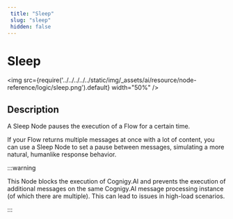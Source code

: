 ```yaml
---
 title: "Sleep" 
 slug: "sleep" 
 hidden: false 
---
```


# Sleep

<img src={require('../../../../../static/img/_assets/ai/resource/node-reference/logic/sleep.png').default} width="50%" />

## Description

A Sleep Node pauses the execution of a Flow for a certain time.

If your Flow returns multiple messages at once with a lot of content, you can use a Sleep Node to set a pause between messages, simulating a more natural, humanlike response behavior.

:::warning

  This Node blocks the execution of Cognigy.AI and prevents the execution of additional messages on the same Cognigy.AI message processing instance (of which there are multiple). This can lead to issues in high-load scenarios.

:::

